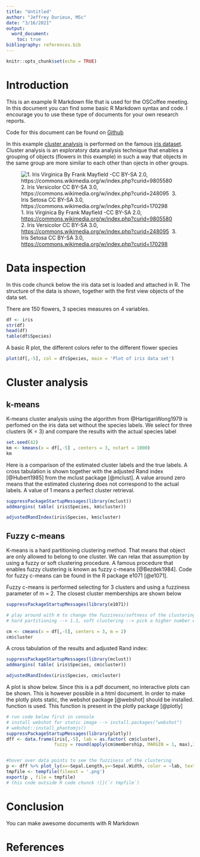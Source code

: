 ```yaml
---
title: "Untitled"
author: "Jeffrey Durieux, MSc"
date: "3/16/2021"
output: 
  word_document:
    toc: true
bibliography: references.bib
---
```


```r
knitr::opts_chunk$set(echo = TRUE)
```

# Introduction

This is an example R Markdown file that is used for the OSCoffee meeting. In this document you can find some basic R Markdown syntax and code. I encourage you to use these type of documents for your own research reports.

Code for this document can be found on [Github](https://github.com/jeffreydurieux/OSCoffee_RMarkdown)

In this example [cluster analysis](https://en.wikipedia.org/wiki/Cluster_analysis) is performed on the famous [iris dataset](https://en.wikipedia.org/wiki/Iris_flower_data_set). Cluster analysis is an exploratory data analysis technique that enables a grouping of objects (flowers in this example) in such a way that objects in the same group are more similar to each other than ojects in other groups.

![1. Iris Virginica By Frank Mayfield -CC BY-SA 2.0, <https://commons.wikimedia.org/w/index.php?curid=9805580>\  
2. Iris Versicolor CC BY-SA 3.0, <https://commons.wikimedia.org/w/index.php?curid=248095>\  
3. Iris Setosa CC BY-SA 3.0, <https://commons.wikimedia.org/w/index.php?curid=170298>\  
](flowerpics/flowerspics.png)

# Data inspection

In this \texttt{R} code chunck below the iris data set is loaded and attached in R. The structure of the data is shown, together with the first view objects of the data set.

There are 150 flowers, 3 species measures on 4 variables.

```r
df <- iris
str(df)
head(df)
table(df$Species)
```

A basic R plot, the different colors refer to the different flower species

```r
plot(df[,-5], col = df$Species, main = 'Plot of iris data set')
```

# Cluster analysis

## k-means

K-means cluster analysis using the algorithm from @HartiganWong1979 is perfomed on the iris data set without the species labels. We select for three clusters (K = 3) and compare the results with the actual species label

```r
set.seed(42)
km <- kmeans(x = df[,-5] , centers = 3, nstart = 1000)
km
```

Here is a comparison of the estimated cluster labels and the true labels. A cross tabulation is shown together with the adjusted Rand index [@Hubert1985] from the mclust package [@mclust]. A value around zero means that the estimated clustering does not correspond to the actual labels. A value of 1 means a perfect cluster retrieval.

```r
suppressPackageStartupMessages(library(mclust))
addmargins( table( iris$Species, km$cluster))

adjustedRandIndex(iris$Species, km$cluster)
```

## Fuzzy c-means

K-means is a hard partitioning clustering method. That means that object are only allowed to belong to one cluster. We can relax that assumption by using a fuzzy or soft clustering procedure. A famous procedure that enables fuzzy clustering is known as fuzzy c-means [@Bezdek1984]. Code for fuzzy c-means can be found in the R package e1071 [@e1071].

Fuzzy c-means is performed selecting for 3 clusters and using a fuzziness parameter of m = 2. The closest cluster memberships are shown below

```r
suppressPackageStartupMessages(library(e1071))

# play around with m to change the fuzziness/softness of the clustering
# hard partitioning --> 1.1, soft clustering --> pick a higher number e.g., 2

cm <- cmeans(x = df[,-5], centers = 3, m = 2)
cm$cluster

```

\newpage

A cross tabulation of the results and adjusted Rand index:
  
```r
suppressPackageStartupMessages(library(mclust))
addmargins( table( iris$Species, cm$cluster))

adjustedRandIndex(iris$Species, cm$cluster)
```

A plot is show below. Since this is a pdf document, no interactive plots can be shown. This is however possible in a html document. In order to make the plotly plots static, the webshot package [@webshot] should be installed. function is used. This function is present in the plotly package [@plotly]

```r
# run code below first in console
# install webshot for static image --> install.packages("webshot")
# webshot::install_phantomjs()
suppressPackageStartupMessages(library(plotly))
dff <- data.frame(iris[,-5], lab = as.factor( cm$cluster), 
                  fuzzy = round(apply(cm$membership, MARGIN = 1, max),3))


#hover over data points to see the fuzziness of the clustering
p <- dff %>% plot_ly(x=~Sepal.Length,y=~Sepal.Width, color = ~lab, text = ~fuzzy)
tmpfile <- tempfile(fileext = '.png')
export(p , file = tmpfile)
# this code outside R code chunck ![](`r tmpfile`)
```



# Conclusion

You can make awesome documents with R Markdown

\newpage  

# References
